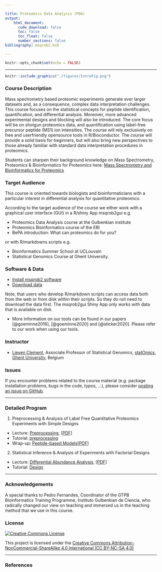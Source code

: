 ```yaml
---

title: Proteomics Data Analysis (PDA)
output:
    html_document:
      code_download: false
      toc: false
      toc_float: false
      number_sections: false
bibliography: msqrob2.bib

---
```



```r
knitr::opts_chunk$set(echo = FALSE)
```

***

```r
knitr::include_graphics("./figures/IntroFig.png")
```


### Course Description

Mass spectrometry based proteomic experiments generate ever larger datasets and, as a consequence, complex data interpretation challenges. This course focuses on the statistical concepts for peptide identification, quantification, and differential analysis. Moreover, more advanced experimental designs and blocking will also be introduced. The core focus will be on shotgun proteomics data, and quantification using label-free precursor peptide (MS1) ion intensities. The course will rely exclusively on free and userfriendly opensource tools in R/Bioconductor. The course will provide a solid basis for beginners, but will also bring new perspectives to those already familiar with standard data interpretation procedures in proteomics.

Students can sharpen their background knowledge on Mass Spectrometry, Proteomics & Bioinformatics for Proteomics
 here:
[Mass Spectrometry and Bioinformatics for Proteomics](./techvid.html)

### Target Audience
This course is oriented towards biologists and bioinformaticians with a particular interest in differential analysis for quantitative proteomics.

According to the target audience of the course we either work with a graphical user interface (GUI) in a R/shiny App msqrob2gui e.g. 

- Proteomics Data Analysis course at the Gulbenkian institute 
- Proteomics Bioinformatics course of the EBI
- BePA introduction: What can proteomics do for you?

or with R/markdowns scripts e.g. 

- Bioinformatics Summer School at UCLouvain 
- Statistical Genomics Course at Ghent University. 

### Software & Data 

- [Install msqrob2 software](./software.html)
- [Download data](https://github.com/statOmics/PDA/archive/refs/heads/data.zip)

Note, that users who develop R/markdown scripts can access data both from the web or from disk within their scripts. So they do not need to download the data first. The msqrob2gui Shiny App only works with data that is available on disk.  


- More information on our tools can be found in our papers [@goeminne2016], [@goeminne2020] and [@sticker2020]. Please refer to our work when using our tools. 


### Instructor

- [Lieven Clement](https://statomics.github.io/pages/about.html), Associate Professor of Statistical Genomics, [statOmics](https://statomics.github.io/), [Ghent University](https://www.ugent.be/), Belgium

### Issues

If you encounter problems related to the course material (e.g. package installation problems, bugs in the code, typos, ...), please consider [posting an issue on GitHub](https://github.com/statOmics/PDA/issues).

---

### Detailed Program


  1. Preprocessing & Analysis of Label Free Quantitative Proteomics Experiments with Simple Designs
  - Lecture: [Preprocessing](./pda_quantification_preprocessing.html), [[PDF](./pda_quantification_preprocessing.pdf)]
  - Tutorial: [preprocessing](./cptac_robust_gui.html)
  - Wrap-up: [Peptide-based Models](./pda_robustSummarisation_peptideModels.html)[[PDF](./pda_robustSummarisation_peptideModels.pdf)]

  2. Statistical Inference & Analysis of Experiments with Factorial Designs
  - Lecture: [Differential Abundance Analysis](./pda_quantification_inference.html), [[PDF](./pda_quantification_inference.pdf)]
  - Tutorial: [Design](msqrob2guiTutorial.html)

---

### Acknowledgements 

A special thanks to Pedro Fernandes, Coordinator of the GTPB Bioinformatics Training Programme, Instituto Gulbenkian de Ciencia, who radically changed our view on teaching and immersed us in the teaching method that we use in this course.

### License

<a rel="license" href="https://creativecommons.org/licenses/by-nc-sa/4.0"><img alt="Creative Commons License" style="border-width:0" src="https://i.creativecommons.org/l/by-nc-sa/4.0/88x31.png" /></a>

This project is licensed under the [Creative Commons Attribution-NonCommercial-ShareAlike 4.0 International (CC BY-NC-SA 4.0)](https://creativecommons.org/licenses/by-nc-sa/4.0)

---

### References 


